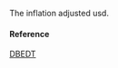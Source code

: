 The inflation adjusted usd.

#### Reference

[DBEDT](http://dbedt.hawaii.gov/economic/databook/db2015/)